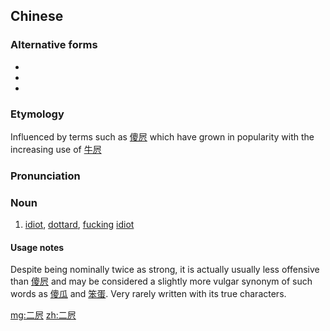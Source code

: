 ==Chinese==
{{zh-forms}}

===Alternative forms===
* {{l|zh|2B}}
* {{l|zh|二B}}
* {{l|zh|二逼}}

===Etymology===
{{zh-compound|二|屄|two; (''dialectal, neologism'') stupid, foolish|cunt}} Influenced by terms such as [[傻屄]] which have grown in popularity with the increasing use of [[牛屄]]

===Pronunciation===
{{zh-pron
|m=èrbī
|cat=n
}}

===Noun===
{{zh-noun}}

# {{lb|zh|vulgar}} [[idiot]], [[dottard]], [[fucking]] [[idiot]]

====Usage notes====
Despite being nominally twice as strong, it is actually usually less offensive than [[傻屄]] and may be considered a slightly more vulgar synonym of such words as [[傻瓜]] and [[笨蛋]]. Very rarely written with its true characters.

[[mg:二屄]]
[[zh:二屄]]